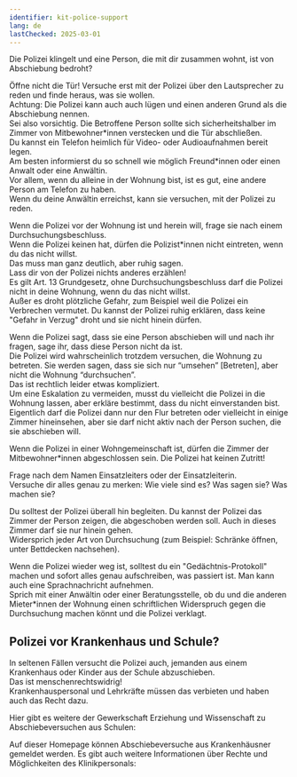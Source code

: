 ```yaml
---
identifier: kit-police-support
lang: de
lastChecked: 2025-03-01
---
```


Die Polizei klingelt und eine Person, die mit dir zusammen wohnt, ist von Abschiebung bedroht?

Öffne nicht die Tür! Versuche erst mit der Polizei über den Lautsprecher zu reden und finde heraus, was sie wollen.<br/>
Achtung: Die Polizei kann auch auch lügen und einen anderen Grund als die Abschiebung nennen.<br/>
Sei also vorsichtig. Die Betroffene Person sollte sich sicherheitshalber im Zimmer von Mitbewohner\*innen verstecken und die Tür abschließen.<br/> 
Du kannst ein Telefon heimlich für Video- oder Audioaufnahmen bereit legen.<br/>
Am besten informierst du so schnell wie möglich Freund\*innen oder einen Anwalt oder eine Anwältin.<br/>
Vor allem, wenn du alleine in der Wohnung bist, ist es gut, eine andere Person am Telefon zu haben.<br/>
Wenn du deine Anwältin erreichst, kann sie versuchen, mit der Polizei zu reden.

Wenn die Polizei vor der Wohnung ist und herein will, frage sie nach einem Durchsuchungsbeschluss.<br/>
Wenn die Polizei keinen hat, dürfen die Polizist*innen nicht eintreten, wenn du das nicht willst.<br/>
Das muss man ganz deutlich, aber ruhig sagen.<br/>
Lass dir von der Polizei nichts anderes erzählen!<br/>
Es gilt Art. 13 Grundgesetz, ohne Durchsuchungsbeschluss darf die Polizei nicht in deine Wohnung, wenn du das nicht willst.<br/>
Außer es droht plötzliche Gefahr, zum Beispiel weil die Polizei ein Verbrechen vermutet. Du kannst der Polizei ruhig erklären, dass keine "Gefahr in Verzug" droht und sie nicht hinein dürfen.<br/>

Wenn die Polizei sagt, dass sie eine Person abschieben will und nach ihr fragen, sage ihr, dass diese Person nicht da ist.<br/>
Die Polizei wird wahrscheinlich trotzdem versuchen, die Wohnung zu betreten. Sie werden sagen, dass sie sich nur “umsehen” [Betreten], aber nicht die Wohnung “durchsuchen”.<br/>
Das ist rechtlich leider etwas kompliziert.<br/>
Um eine Eskalation zu vermeiden, musst du vielleicht die Polizei in die Wohnung lassen, aber erkläre bestimmt, dass du nicht einverstanden bist.<br/>
Eigentlich darf die Polizei dann nur den Flur betreten oder vielleicht in einige Zimmer hineinsehen, aber sie darf nicht aktiv nach der Person suchen, die sie abschieben will.

Wenn die Polizei in einer Wohngemeinschaft ist, dürfen die Zimmer der Mitbewohner*innen abgeschlossen sein. Die Polizei hat keinen Zutritt!

Frage nach dem Namen Einsatzleiters oder der Einsatzleiterin. <br/>
Versuche dir alles genau zu merken: Wie viele sind es? Was sagen sie? Was machen sie?

Du solltest der Polizei überall hin begleiten. Du kannst der Polizei das Zimmer der Person zeigen, die abgeschoben werden soll. Auch in dieses Zimmer darf sie nur hinein gehen. <br/>
Widersprich jeder Art von Durchsuchung (zum Beispiel: Schränke öffnen, unter Bettdecken nachsehen).

Wenn die Polizei wieder weg ist, solltest du ein "Gedächtnis-Protokoll" machen und sofort alles genau aufschreiben, was passiert ist. Man kann auch eine Sprachnachricht aufnehmen.<br/>
Sprich mit einer Anwältin oder einer Beratungsstelle, ob du und die anderen Mieter*innen der Wohnung einen schriftlichen Widerspruch gegen die Durchsuchung machen könnt und die Polizei verklagt.

## Polizei vor Krankenhaus und Schule?

In seltenen Fällen versucht die Polizei auch, jemanden aus einem Krankenhaus oder Kinder aus der Schule abzuschieben.<br/>
Das ist menschenrechtswidrig!<br/>
Krankenhauspersonal und Lehrkräfte müssen das verbieten und haben auch das Recht dazu.

Hier gibt es weitere der Gewerkschaft Erziehung und Wissenschaft zu Abschiebeversuchen aus Schulen:
<ExternalShortLink identifier="gew" />

Auf dieser Homepage können Abschiebeversuche aus Krankenhäusner gemeldet werden. Es gibt auch weitere Informationen über Rechte und Möglichkeiten des Klinikpersonals:
<ExternalShortLink identifier="krankenhaus" />
